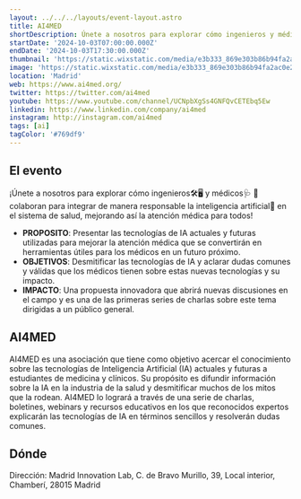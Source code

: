 ```yaml
---
layout: ../../../layouts/event-layout.astro
title: AI4MED
shortDescription: Únete a nosotros para explorar cómo ingenieros y médicos colaboran para integrar de manera responsable la inteligencia artificial en el sistema de salud.
startDate: '2024-10-03T07:00:00.000Z'
endDate: '2024-10-03T17:30:00.000Z'
thumbnail: 'https://static.wixstatic.com/media/e3b333_869e303b86b94fa2ac0e263bae64fdf9~mv2.jpg/v1/fill/w_1200,h_630,al_c/e3b333_869e303b86b94fa2ac0e263bae64fdf9~mv2.jpg'
image: 'https://static.wixstatic.com/media/e3b333_869e303b86b94fa2ac0e263bae64fdf9~mv2.jpg/v1/fill/w_1200,h_630,al_c/e3b333_869e303b86b94fa2ac0e263bae64fdf9~mv2.jpg'
location: 'Madrid'
web: https://www.ai4med.org/
twitter: https://twitter.com/ai4med
youtube: https://www.youtube.com/channel/UCNpbXgSs4GNFQvCETEbq5Ew
linkedin: https://www.linkedin.com/company/ai4med
instagram: http://instagram.com/ai4med
tags: [ai]
tagColor: '#769df9'
---
```



## El evento

¡Únete a nosotros para explorar cómo ingenieros🛠️🖥️ y médicos🩺 💉 colaboran para integrar de manera responsable la inteligencia artificial🧠 en el sistema de salud, mejorando así la atención médica para todos!

- **PROPOSITO**: Presentar las tecnologías de IA actuales y futuras utilizadas para mejorar la atención médica que se convertirán en herramientas útiles para los médicos en un futuro próximo.
- **OBJETIVOS**: Desmitificar las tecnologías de IA y aclarar dudas comunes y válidas que los médicos tienen sobre estas nuevas tecnologías y su impacto.
- **IMPACTO**: Una propuesta innovadora que abrirá nuevas discusiones en el campo y es una de las primeras series de charlas sobre este tema dirigidas a un público general.

## AI4MED

AI4MED es una asociación que tiene como objetivo acercar el conocimiento sobre las tecnologías de Inteligencia Artificial (IA) actuales y futuras a estudiantes de medicina y clínicos. Su propósito es difundir información sobre la IA en la industria de la salud y desmitificar muchos de los mitos que la rodean. AI4MED lo logrará a través de una serie de charlas, boletines, webinars y recursos educativos en los que reconocidos expertos explicarán las tecnologías de IA en términos sencillos y resolverán dudas comunes.

## Dónde

Dirección: Madrid Innovation Lab, C. de Bravo Murillo, 39, Local interior, Chamberí, 28015 Madrid

<GoogleMap
  src="https://www.google.com/maps/embed?pb=!1m18!1m12!1m3!1d3036.738238943414!2d-3.707609922335932!3d40.4367947544153!2m3!1f0!2f0!3f0!3m2!1i1024!2i768!4f13.1!3m3!1m2!1s0xd4229d08548c999%3A0x5f5190cb07369de2!2sMIL%20(%20Madrid%20Innovation%20Lab%20)!5e0!3m2!1ses!2ses!4v1716986365715!5m2!1ses!2ses"
  ariaLabel="Madrid Innovation Lab, C. de Bravo Murillo, 39, Local interior, Chamberí, 28015 Madrid"
/>
